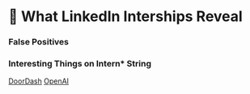 # 👏 What LinkedIn Interships Reveal

### False Positives

### Interesting Things on Intern* String

[DoorDash](https://www.linkedin.com/jobs/search/?alertAction=viewjobs&currentJobId=2694226001&f_JT=I&f_SB2=22&geoId=101174742&keywords=software%20engineer&location=Canada)
[OpenAI](https://www.linkedin.com/jobs/search/?alertAction=viewjobs&currentJobId=2707800024&f_JT=I&f_SB2=2&geoId=103644278&keywords=software%20engineer&location=United%20States)